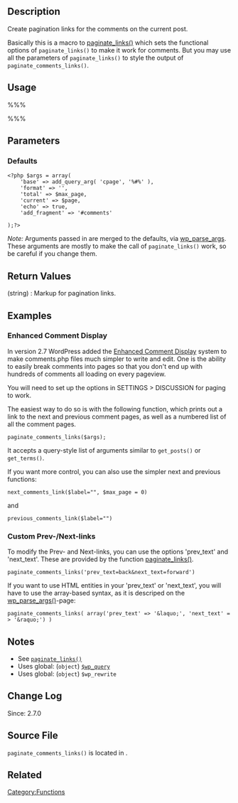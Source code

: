 {{Languages|
{{en|Template Tags/paginate comments links}}
{{ja|関数リファレンス/paginate comments links}}
{{zh-cn|paginate_comments_links}}
}}

== Description ==
Create pagination links for the comments on the current post.

Basically this is a macro to [[Function_Reference/paginate_links | paginate_links()]] which sets the functional options of <tt>paginate_links()</tt> to make it work for comments. But you may use all the parameters of <tt>paginate_links()</tt> to style the output of <tt>paginate_comments_links()</tt>.

== Usage ==
%%%<?php paginate_comments_links( $args ) ?>%%%

== Parameters ==
{{Parameter|$args|string&#124;array|Optional args. See [[Function_Reference/paginate_links|paginate_links()]].|optional|array}}

=== Defaults ===
<pre>
<?php $args = array(
	'base' => add_query_arg( 'cpage', '%#%' ),
	'format' => '',
	'total' => $max_page,
	'current' => $page,
	'echo' => true,
	'add_fragment' => '#comments'
					
);?></pre>

''Note:'' Arguments passed in are merged to the defaults, via [[Function_Reference/wp_parse_args|wp_parse_args]].<br />
These arguments are mostly to make the call of <tt>paginate_links()</tt> work, so be careful if you change them.

== Return Values ==
; (string) : Markup for pagination links.

== Examples ==
=== Enhanced Comment Display ===
In version 2.7 WordPress added the [[Migrating Plugins and Themes to 2.7/Enhanced Comment Display | Enhanced Comment Display]] system to make comments.php files much simpler to write and edit. One is the ability to easily break comments into pages so that you don't end up with hundreds of comments all loading on every pageview. 

You will need to set up the options in SETTINGS > DISCUSSION for paging to work.

The easiest way to do so is with the following function, which prints out a link to the next and previous comment pages, as well as a numbered list of all the comment pages. 

 paginate_comments_links($args);

It accepts a query-style list of arguments similar to <tt>get_posts()</tt> or <tt>get_terms()</tt>.

If you want more control, you can also use the simpler next and previous functions: 
 next_comments_link($label="", $max_page = 0)
and
 previous_comments_link($label="")

=== Custom Prev-/Next-links ===
To modify the Prev- and Next-links, you can use the options 'prev_text' and 'next_text'. These are provided by the function [[Function_Reference/paginate_links | paginate_links()]].
 paginate_comments_links('prev_text=back&next_text=forward')
If you want to use HTML entities in your 'prev_text' or 'next_text', you will have to use the array-based syntax, as it is descriped on the [[Function_Reference/wp_parse_args | wp_parse_args()]]-page:
 paginate_comments_links( array('prev_text' => '&amp;laquo;', 'next_text' => '&amp;raquo;') )

<!-- Need creative examples. Feel free to link to external examples. -->

== Notes ==
* See [[Function_Reference/paginate_links|<tt>paginate_links()</tt>]]
* Uses global: (<tt>object</tt>) [[Class_Reference/WP_Query|<tt>$wp_query</tt>]]
* Uses global: (<tt>object</tt>) <tt>$wp_rewrite</tt>

== Change Log ==
Since: 2.7.0

== Source File ==
<!-- Need links to current source code files -->
<tt>paginate_comments_links()</tt> is located in {{Trac|wp-includes/link-template.php}}.

== Related ==
<!--
    To Do:
    Need to find related functions.
    Need to create groups of functions and create templates to add them to a page quickly.
    Some functions may be related to many groups of functions.
-->

{{Tag Footer}}

[[Category:Functions]]